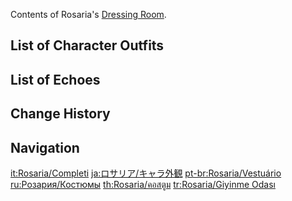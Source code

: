 {{CharacterTabs}}
Contents of Rosaria's [[Dressing Room]].

==List of Character Outfits==
{{Outfits by Category Table|Rosaria Outfits|nocharacter=1}}

==List of Echoes==
{{Echoes by Category Table|Rosaria Echoes|nocharacter=1}}

==Change History==
{{Change History|1.4}}

==Navigation==
{{Character Navbox|Dressing Room}}

[[it:Rosaria/Completi]]
[[ja:ロサリア/キャラ外観]]
[[pt-br:Rosaria/Vestuário]]
[[ru:Розария/Костюмы]]
[[th:Rosaria/คอสตูม]]
[[tr:Rosaria/Giyinme Odası]]